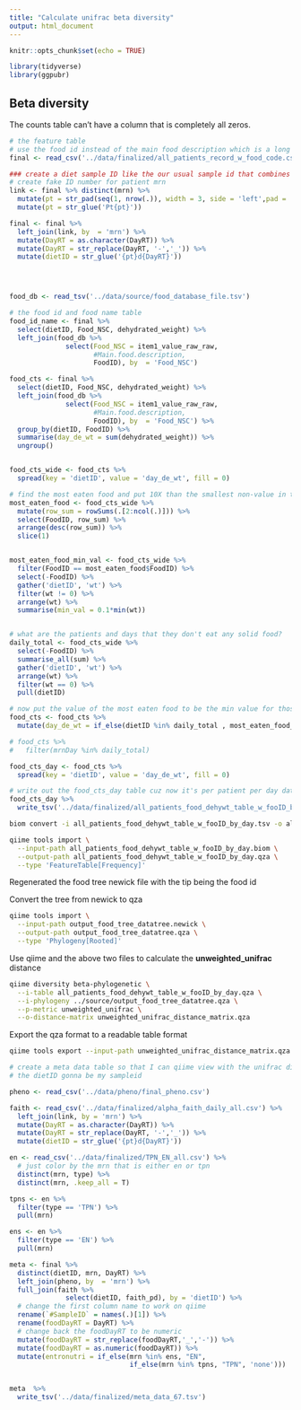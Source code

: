 ```yaml
---
title: "Calculate unifrac beta diversity"
output: html_document
---
```


```r
knitr::opts_chunk$set(echo = TRUE)
```


```r
library(tidyverse)
library(ggpubr)
```

## Beta diversity

The counts table can't have a column that is completely all zeros. 


```r
# the feature table
# use the food id instead of the main food description which is a long string
final <- read_csv('../data/finalized/all_patients_record_w_food_code.csv')

### create a diet sample ID like the our usual sample id that combines the info of the mrn and the day
# create fake ID number for patient mrn
link <- final %>% distinct(mrn) %>% 
  mutate(pt = str_pad(seq(1, nrow(.)), width = 3, side = 'left',pad = '0')) %>% 
  mutate(pt = str_glue('Pt{pt}'))

final <- final %>% 
  left_join(link, by  = 'mrn') %>% 
  mutate(DayRT = as.character(DayRT)) %>% 
  mutate(DayRT = str_replace(DayRT, '-','_')) %>% 
  mutate(dietID = str_glue('{pt}d{DayRT}')) 




food_db <- read_tsv('../data/source/food_database_file.tsv')

# the food id and food name table
food_id_name <- final %>% 
  select(dietID, Food_NSC, dehydrated_weight) %>% 
  left_join(food_db %>% 
              select(Food_NSC = item1_value_raw_raw,
                     #Main.food.description,
                     FoodID), by  = 'Food_NSC')

food_cts <- final %>% 
  select(dietID, Food_NSC, dehydrated_weight) %>% 
  left_join(food_db %>% 
              select(Food_NSC = item1_value_raw_raw,
                     #Main.food.description,
                     FoodID), by  = 'Food_NSC') %>% 
  group_by(dietID, FoodID) %>% 
  summarise(day_de_wt = sum(dehydrated_weight)) %>% 
  ungroup()  


food_cts_wide <- food_cts %>% 
  spread(key = 'dietID', value = 'day_de_wt', fill = 0)

# find the most eaten food and put 10X than the smallest non-value in those eaters that have no solid food on that day
most_eaten_food <- food_cts_wide %>% 
  mutate(row_sum = rowSums(.[2:ncol(.)])) %>% 
  select(FoodID, row_sum) %>% 
  arrange(desc(row_sum)) %>% 
  slice(1) 


most_eaten_food_min_val <- food_cts_wide %>% 
  filter(FoodID == most_eaten_food$FoodID) %>% 
  select(-FoodID) %>% 
  gather('dietID', 'wt') %>% 
  filter(wt != 0) %>% 
  arrange(wt) %>% 
  summarise(min_val = 0.1*min(wt))


# what are the patients and days that they don't eat any solid food?
daily_total <- food_cts_wide %>% 
  select(-FoodID) %>% 
  summarise_all(sum) %>% 
  gather('dietID', 'wt') %>% 
  arrange(wt) %>% 
  filter(wt == 0) %>% 
  pull(dietID)

# now put the value of the most eaten food to be the min value for those 5 mrnDay records
food_cts <- food_cts %>% 
  mutate(day_de_wt = if_else(dietID %in% daily_total , most_eaten_food_min_val$min_val, day_de_wt))

# food_cts %>% 
#   filter(mrnDay %in% daily_total)

food_cts_day <- food_cts %>% 
  spread(key = 'dietID', value = 'day_de_wt', fill = 0)

```


```r
# write out the food_cts_day table cuz now it's per patient per day data
food_cts_day %>% 
  write_tsv('../data/finalized/all_patients_food_dehywt_table_w_fooID_by_day.tsv')
```


```bash
biom convert -i all_patients_food_dehywt_table_w_fooID_by_day.tsv -o all_patients_food_dehywt_table_w_fooID_by_day.biom  --to-hdf5 --table-type="Table"
```

```bash
qiime tools import \
  --input-path all_patients_food_dehywt_table_w_fooID_by_day.biom \
  --output-path all_patients_food_dehywt_table_w_fooID_by_day.qza \
  --type 'FeatureTable[Frequency]'
```

Regenerated the food tree newick file with the tip being the food id

Convert the tree from newick to qza

```bash
qiime tools import \
  --input-path output_food_tree_datatree.newick \
  --output-path output_food_tree_datatree.qza \
  --type 'Phylogeny[Rooted]'
```


Use qiime and the above two files to calculate the **unweighted_unifrac** distance 

```bash
qiime diversity beta-phylogenetic \
  --i-table all_patients_food_dehywt_table_w_fooID_by_day.qza \
  --i-phylogeny ../source/output_food_tree_datatree.qza \
  --p-metric unweighted_unifrac \
  --o-distance-matrix unweighted_unifrac_distance_matrix.qza
```


Export the qza format to a readable table format

```bash
qiime tools export --input-path unweighted_unifrac_distance_matrix.qza --output-path beta_phylo
```



```r
# create a meta data table so that I can qiime view with the unifrac distance table
# the dietID gonna be my sampleid

pheno <- read_csv('../data/pheno/final_pheno.csv')

faith <- read_csv('../data/finalized/alpha_faith_daily_all.csv') %>% 
  left_join(link, by = 'mrn') %>% 
  mutate(DayRT = as.character(DayRT)) %>% 
  mutate(DayRT = str_replace(DayRT, '-','_')) %>% 
  mutate(dietID = str_glue('{pt}d{DayRT}')) 

en <- read_csv('../data/finalized/TPN_EN_all.csv') %>% 
  # just color by the mrn that is either en or tpn
  distinct(mrn, type) %>% 
  distinct(mrn, .keep_all = T)

tpns <- en %>% 
  filter(type == 'TPN') %>% 
  pull(mrn)

ens <- en %>% 
  filter(type == 'EN') %>% 
  pull(mrn)

meta <- final %>% 
  distinct(dietID, mrn, DayRT) %>% 
  left_join(pheno, by  = 'mrn') %>% 
  full_join(faith %>% 
              select(dietID, faith_pd), by = 'dietID') %>% 
  # change the first column name to work on qiime
  rename(`#SampleID` = names(.)[1]) %>% 
  rename(foodDayRT = DayRT) %>% 
  # change back the foodDayRT to be numeric
  mutate(foodDayRT = str_replace(foodDayRT,'_','-')) %>% 
  mutate(foodDayRT = as.numeric(foodDayRT)) %>% 
  mutate(entronutri = if_else(mrn %in% ens, "EN", 
                              if_else(mrn %in% tpns, "TPN", 'none')))


meta  %>% 
  write_tsv('../data/finalized/meta_data_67.tsv')



```



